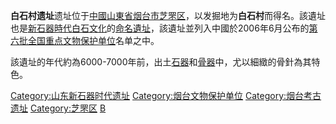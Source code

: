 {{unreferenced|time=2012-2-15}} 
{{文物保护单位
| 级别 = 全国
| 名称 = 白石村遗址
| 编号 = 6-110
| 分类 = 古遗址
| 时代 = [[新石器時代|新石器時代]]
| 所在 = [[山东省|山东省]][[烟台市|烟台市]]
| 登录 = 2006年
| Cat = 山东全国重点文物保护单位
}}
'''白石村遗址'''遗址位于[[中國|中國]][[山東省|山東省]][[烟台市|烟台市]][[芝罘区|芝罘区]]，以发掘地为'''白石村'''而得名。該遺址也是[[新石器時代|新石器時代]][[白石文化|白石文化]]的[[命名遺址|命名遺址]]，該遺址並列入中國於2006年6月公布的[[第六批全国重点文物保护单位|第六批全国重点文物保护单位]]名单之中。

該遺址的年代約為6000-7000年前，出土[[石器|石器]]和[[骨器|骨器]]中，尤以細緻的骨針為其特色。

{{山东全国重点文物保护单位}}
[[Category:山东新石器时代遗址|Category:山东新石器时代遗址]]
[[Category:烟台文物保护单位|Category:烟台文物保护单位]]
[[Category:烟台考古遗址|Category:烟台考古遗址]]
[[Category:芝罘区|Category:芝罘区]]
[[Category:东夷文化遗址|B]]